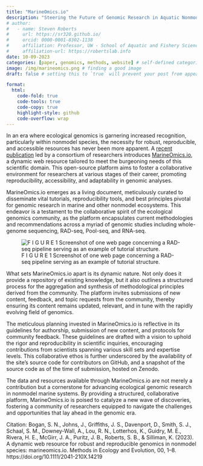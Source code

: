 ```yaml
---
title: "MarineOmics.io"
description: "Steering the Future of Genomic Research in Aquatic Nonmodel Species"
# author:
#   - name: Steven Roberts
#     url: https://sr320.github.io/
#     orcid: 0000-0001-8302-1138
#     affiliation: Professor, UW - School of Aquatic and Fishery Sciences
#     affiliation-url: https://robertslab.info
date: 10-09-2023
categories: [paper, genomics, methods, website] # self-defined categories
image: /img/marineomics.png # finding a good image
draft: false # setting this to `true` will prevent your post from appearing on your listing page until you're ready!

format:
  html:
    code-fold: true
    code-tools: true
    code-copy: true
    highlight-style: github
    code-overflow: wrap
---
```


In an era where ecological genomics is garnering increased recognition, particularly within nonmodel species, the necessity for robust, reproducible, and accessible resources has never been more apparent. A [recent publication](https://doi.org/10.1111/2041-210X.14219) led by a consortium of researchers introduces [MarineOmics.io](MarineOmics.io), a dynamic web resource tailored to meet the burgeoning needs of this scientific domain. This open-source platform aims to foster a collaborative environment for researchers at various stages of their career, promoting reproducibility, accessibility, and adaptability in genomic analyses.

MarineOmics.io emerges as a living document, meticulously curated to disseminate vital tutorials, reproducibility tools, and best principles pivotal for genomic research in marine and other nonmodel ecosystems. This endeavor is a testament to the collaborative spirit of the ecological genomics community, as the platform encapsulates current methodologies and recommendations across a myriad of genomic studies including whole-genome sequencing, RAD-seq, Pool-seq, and RNA-seq.

![F I G U R E 1 Screenshot of one web page concerning a RAD-seq pipeline serving as an example of tutorial structure.](http://gannet.fish.washington.edu/seashell/snaps/Monosnap_17823668.pdf_2023-10-09_05-52-35.png)

What sets MarineOmics.io apart is its dynamic nature. Not only does it provide a repository of existing knowledge, but it also outlines a structured process for the aggregation and synthesis of methodological principles derived from the community. The platform invites submissions of new content, feedback, and topic requests from the community, thereby ensuring its content remains updated, relevant, and in tune with the rapidly evolving field of genomics.

The meticulous planning invested in MarineOmics.io is reflective in its guidelines for authorship, submission of new content, and protocols for community feedback. These guidelines are drafted with a vision to uphold the rigor and reproducibility in scientific inquiries, encouraging contributions from scientists spanning various skill sets and expertise levels. This collaborative ethos is further underscored by the availability of the site's source code for contributors on GitHub, and a snapshot of the source code as of the time of submission, hosted on Zenodo.

The data and resources available through MarineOmics.io are not merely a contribution but a cornerstone for advancing ecological genomic research in nonmodel marine systems. By providing a structured, collaborative platform, MarineOmics.io is poised to catalyze a new wave of discoveries, fostering a community of researchers equipped to navigate the challenges and opportunities that lay ahead in the genomic era.

Citation: Bogan, S. N., Johns, J., Griffiths, J. S., Davenport, D., Smith, S. J., Schaal, S. M., Downey-Wall, A., Lou, R. N., Lotterhos, K., Guidry, M. E., Rivera, H. E., McGirr, J. A., Puritz, J. B., Roberts, S. B., & Silliman, K. (2023). A dynamic web resource for robust and reproducible genomics in nonmodel species: marineomics.io. Methods in Ecology and Evolution, 00, 1--8. https://doi.org/10.1111/2041-210X.14219
